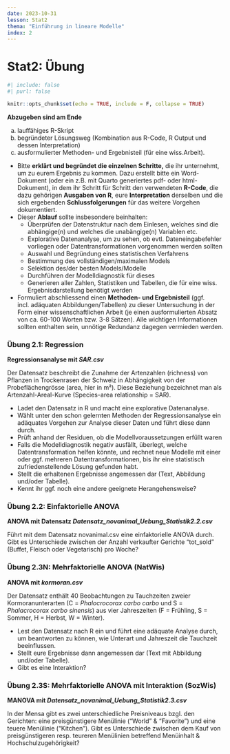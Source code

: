 ```yaml
---
date: 2023-10-31
lesson: Stat2
thema: "Einführung in lineare Modelle"
index: 2
---
```


# Stat2: Übung

```r
#| include: false
#| purl: false

knitr::opts_chunk$set(echo = TRUE, include = F, collapse = TRUE)
```

**Abzugeben sind am Ende**

a.  lauffähiges R-Skript
b.  begründeter Lösungsweg (Kombination aus R-Code, R Output und dessen Interpretation)
c.  ausformulierter Methoden- und Ergebnisteil (für eine wiss.Arbeit).

-   Bitte **erklärt und begründet die einzelnen Schritte,** die ihr unternehmt, um zu eurem Ergebnis zu kommen. Dazu erstellt bitte ein Word-Dokument (oder ein z.B. mit Quarto generiertes pdf- oder html-Dokument), in dem ihr Schritt für Schritt den verwendeten **R-Code**, die dazu gehörigen **Ausgaben von R**, eure **Interpretation** derselben und die sich ergebenden **Schlussfolgerungen** für das weitere Vorgehen dokumentiert.
-   Dieser **Ablauf** sollte insbesondere beinhalten:
    -   Überprüfen der Datenstruktur nach dem Einlesen, welches sind die abhängige(n) und welches die unabängige(n) Variablen etc.
    -   Explorative Datenanalyse, um zu sehen, ob evtl. Dateneingabefehler vorliegen oder Datentransformationen vorgenommen werden sollten
    -   Auswahl und Begründung eines statistischen Verfahrens
    -   Bestimmung des vollständigen/maximalen Models
    -   Selektion des/der besten Models/Modelle
    -   Durchführen der Modelldiagnostik für dieses
    -   Generieren aller Zahlen, Statistiken und Tabellen, die für eine wiss. Ergebnisdarstellung benötigt werden
-   Formuliert abschliessend einen **Methoden- und Ergebnisteil** (ggf. incl. adäquaten Abbildungen/Tabellen) zu dieser Untersuchung in der Form einer wissenschaftlichen Arbeit (je einen ausformulierten Absatz von ca. 60-100 Worten bzw. 3-8 Sätzen). Alle wichtigen Informationen sollten enthalten sein, unnötige Redundanz dagegen vermieden werden.

### Übung 2.1: Regression

**Regressionsanalyse mit *SAR.csv***

Der Datensatz beschreibt die Zunahme der Artenzahlen (richness) von Pflanzen in Trockenrasen der Schweiz in Abhängigkeit von der Probeflächengrösse (area, hier in m²). Diese Beziehung bezeichnet man als Artenzahl-Areal-Kurve (Species-area relationship = SAR).

-   Ladet den Datensatz in R und macht eine explorative Datenanalyse.
-   Wählt unter den schon gelernten Methoden der Regressionsanalyse ein adäquates Vorgehen zur Analyse dieser Daten und führt diese dann durch.
-   Prüft anhand der Residuen, ob die Modellvoraussetzungen erfüllt waren
-   Falls die Modelldiagnostik negativ ausfällt, überlegt, welche Datentransformation helfen könnte, und rechnet neue Modelle mit einer oder ggf. mehreren Datentransformationen, bis ihr eine statistisch zufriedenstellende Lösung gefunden habt.
-   Stellt die erhaltenen Ergebnisse angemessen dar (Text, Abbildung und/oder Tabelle).
-   Kennt ihr ggf. noch eine andere geeignete Herangehensweise?

### Übung 2.2: Einfaktorielle ANOVA

**ANOVA mit Datensatz *Datensatz_novanimal_Uebung_Statistik2.2.csv***

Führt mit dem Datensatz novanimal.csv eine einfaktorielle ANOVA durch. Gibt es Unterschiede zwischen der Anzahl verkaufter Gerichte "tot_sold" (Buffet, Fleisch oder Vegetarisch) pro Woche?

### Übung 2.3N: Mehrfaktorielle ANOVA (NatWis)

**ANOVA mit *kormoran.csv***

Der Datensatz enthält 40 Beobachtungen zu Tauchzeiten zweier Kormoranunterarten (C = *Phalocrocorax carbo carbo* und S = *Phalacrocorax carbo sinensis*) aus vier Jahreszeiten (F = Frühling, S = Sommer, H = Herbst, W = Winter).

-   Lest den Datensatz nach R ein und führt eine adäquate Analyse durch, um beantworten zu können, wie Unterart und Jahreszeit die Tauchzeit beeinflussen.
-   Stellt eure Ergebnisse dann angemessen dar (Text mit Abbildung und/oder Tabelle).
-   Gibt es eine Interaktion?

### Übung 2.3S: Mehrfaktorielle ANOVA mit Interaktion (SozWis)

**MANOVA mit *Datensatz_novanimal_Uebung_Statistik2.3.csv***

In der Mensa gibt es zwei unterschiedliche Preisniveaus bzgl. den Gerichten: eine preisgünstigere Menülinie ("World" & "Favorite") und eine teuere Menülinie ("Kitchen"). Gibt es Unterschiede zwischen dem Kauf von preisgünstigeren resp. teureren Menülinien betreffend Menüinhalt & Hochschulzugehörigkeit?
